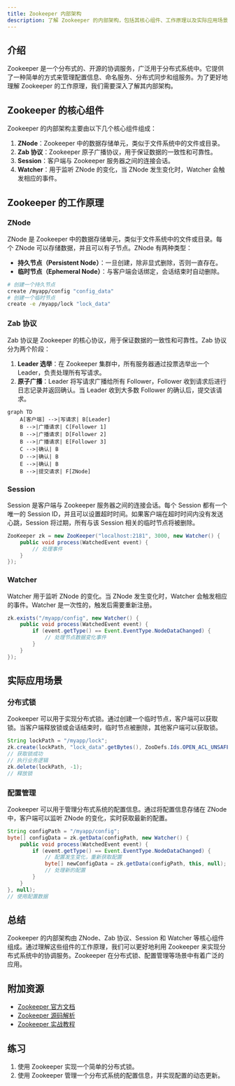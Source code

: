 ```yaml
---
title: Zookeeper 内部架构
description: 了解 Zookeeper 的内部架构，包括其核心组件、工作原理以及实际应用场景。适合初学者全面掌握 Zookeeper 的内部机制。
---
```


## 介绍

Zookeeper 是一个分布式的、开源的协调服务，广泛用于分布式系统中。它提供了一种简单的方式来管理配置信息、命名服务、分布式同步和组服务。为了更好地理解 Zookeeper 的工作原理，我们需要深入了解其内部架构。

## Zookeeper 的核心组件

Zookeeper 的内部架构主要由以下几个核心组件组成：

1. **ZNode**：Zookeeper 中的数据存储单元，类似于文件系统中的文件或目录。
2. **Zab 协议**：Zookeeper 原子广播协议，用于保证数据的一致性和可靠性。
3. **Session**：客户端与 Zookeeper 服务器之间的连接会话。
4. **Watcher**：用于监听 ZNode 的变化，当 ZNode 发生变化时，Watcher 会触发相应的事件。

## Zookeeper 的工作原理

### ZNode

ZNode 是 Zookeeper 中的数据存储单元，类似于文件系统中的文件或目录。每个 ZNode 可以存储数据，并且可以有子节点。ZNode 有两种类型：

- **持久节点（Persistent Node）**：一旦创建，除非显式删除，否则一直存在。
- **临时节点（Ephemeral Node）**：与客户端会话绑定，会话结束时自动删除。

```bash
# 创建一个持久节点
create /myapp/config "config_data"
# 创建一个临时节点
create -e /myapp/lock "lock_data"
```

### Zab 协议

Zab 协议是 Zookeeper 的核心协议，用于保证数据的一致性和可靠性。Zab 协议分为两个阶段：

1. **Leader 选举**：在 Zookeeper 集群中，所有服务器通过投票选举出一个 Leader，负责处理所有写请求。
2. **原子广播**：Leader 将写请求广播给所有 Follower，Follower 收到请求后进行日志记录并返回确认。当 Leader 收到大多数 Follower 的确认后，提交该请求。

```mermaid
graph TD
    A[客户端] -->|写请求| B[Leader]
    B -->|广播请求| C[Follower 1]
    B -->|广播请求| D[Follower 2]
    B -->|广播请求| E[Follower 3]
    C -->|确认| B
    D -->|确认| B
    E -->|确认| B
    B -->|提交请求| F[ZNode]
```

### Session

Session 是客户端与 Zookeeper 服务器之间的连接会话。每个 Session 都有一个唯一的 Session ID，并且可以设置超时时间。如果客户端在超时时间内没有发送心跳，Session 将过期，所有与该 Session 相关的临时节点将被删除。

```java
ZooKeeper zk = new ZooKeeper("localhost:2181", 3000, new Watcher() {
    public void process(WatchedEvent event) {
        // 处理事件
    }
});
```

### Watcher

Watcher 用于监听 ZNode 的变化。当 ZNode 发生变化时，Watcher 会触发相应的事件。Watcher 是一次性的，触发后需要重新注册。

```java
zk.exists("/myapp/config", new Watcher() {
    public void process(WatchedEvent event) {
        if (event.getType() == Event.EventType.NodeDataChanged) {
            // 处理节点数据变化事件
        }
    }
});
```

## 实际应用场景

### 分布式锁

Zookeeper 可以用于实现分布式锁。通过创建一个临时节点，客户端可以获取锁。当客户端释放锁或会话结束时，临时节点被删除，其他客户端可以获取锁。

```java
String lockPath = "/myapp/lock";
zk.create(lockPath, "lock_data".getBytes(), ZooDefs.Ids.OPEN_ACL_UNSAFE, CreateMode.EPHEMERAL);
// 获取锁成功
// 执行业务逻辑
zk.delete(lockPath, -1);
// 释放锁
```

### 配置管理

Zookeeper 可以用于管理分布式系统的配置信息。通过将配置信息存储在 ZNode 中，客户端可以监听 ZNode 的变化，实时获取最新的配置。

```java
String configPath = "/myapp/config";
byte[] configData = zk.getData(configPath, new Watcher() {
    public void process(WatchedEvent event) {
        if (event.getType() == Event.EventType.NodeDataChanged) {
            // 配置发生变化，重新获取配置
            byte[] newConfigData = zk.getData(configPath, this, null);
            // 处理新的配置
        }
    }
}, null);
// 使用配置数据
```

## 总结

Zookeeper 的内部架构由 ZNode、Zab 协议、Session 和 Watcher 等核心组件组成。通过理解这些组件的工作原理，我们可以更好地利用 Zookeeper 来实现分布式系统中的协调服务。Zookeeper 在分布式锁、配置管理等场景中有着广泛的应用。

## 附加资源

- [Zookeeper 官方文档](https://zookeeper.apache.org/doc/current/)
- [Zookeeper 源码解析](https://github.com/apache/zookeeper)
- [Zookeeper 实战教程](https://www.oreilly.com/library/view/zookeeper/9781449361297/)

## 练习

1. 使用 Zookeeper 实现一个简单的分布式锁。
2. 使用 Zookeeper 管理一个分布式系统的配置信息，并实现配置的动态更新。